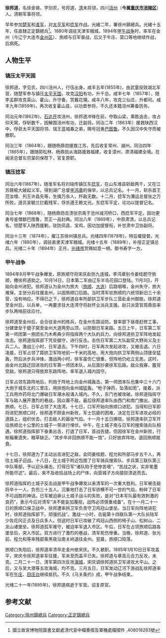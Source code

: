 '''徐邦道'''{{BD|1837年||1895年||catIdx=徐}}，名徐金锡，字剑农，号邦道，[[清|清]]末将领，四川[[涪州|涪州]]（'''今属[[重庆市|重庆市]][[涪陵区|涪陵区]]'''）人。清朝军事将领。

早年参加[[楚军|楚军]]和[[淮军|淮军]]，对[[太平军|太平军]]和[[捻军|捻军]]作战。光緒二年，署徐州鎮總兵。光緒十五年，任直隸正定鎮總兵<ref>國立故宮博物院圖書文獻處清代宮中檔奏摺及軍機處檔摺件 ,408018283號</ref>。1880年调驻天津军粮城，1894年[[甲午战争|甲午战争]]时，率军在金州（今辽宁大连市[[金州区|金州区]]）、旅顺与日军奋战，后又于牛庄、营口等地继续作战，后病死。

== 人物生平 ==

=== 镇压太平天国 ===
徐邦道，字见农，四川涪州人，行伍出身。咸丰五年(1855年)，由武童投效湖北军营，随楚军参与镇压[[太平天国|太平天国]]，攻克[[汉阳区|汉阳]]有功，升千总。咸丰七年（1857年），随李孟群攻克英山、霍山，升守备，赏戴花翎。咸丰八年，攻克三仙庄，升都司。咸丰九年(1859年)，再次收复霍山县，以功晋参将，不久还本籍涪州筹备防务。


同治元年(1862年)，[[石达开|石达开]]攻涪州，徐邦道冲锋在前，夺取山梁，乘胜追击，攻占仰天窝，俘斩数千，因解围涪州有功，迁副将。同治二年（1863年）援救陕西汉中，俘获太平天国将领、瑞王蓝城春之弟，赐号冠勇[[巴图鲁|巴图鲁]]。不久因汉中失守而被撤职。


同治三年（1864年），跟随杨鼎勋援救江苏，先后收复常州、湖州。同治四年（1865年），跟随郭松林、杨鼎勋从海路援救福建，收复漳州，肃清福建全境。在闽浙总督左宗棠的保荐下，官复原职。

=== 镇压捻军 ===
同治六年(1867年)，随淮军名将刘铭传镇压东[[捻军|捻军]]，在山东潍县斩敌两千，又在江苏赣榆大破起义军。得到湖广总督[[李鸿章|李鸿章]]的保举，以总兵记名。十一月，斩杀首王范汝增、列王许昌先等，生擒万余人，歼敌无数。十二月，捻军为漕运总督张之万所败，道员吴毓兰拦截残军，俘杀遵王赖文光。东捻军平定，论功以提督记名。


同治七年（1868年），随杨鼎勋击溃张宗禹于沧州减河桥口，西捻军平定。因功更勇号鉴僧额巴图鲁，赏正一品封典。同治八年（1869年），中原肃清，以总兵记名，领楚军入陕西援剿，驻防凤县、宝鸡，因功加提督衔，补甘肃中卫协副将。


同治十三年（1874年），擢江苏徐州镇总兵。光绪四年(1878年)，特旨擢提督。光绪六年（1880年），调驻直隶天津军粮城。光绪十五年（1889年），补授正定镇总兵。光绪二十年（1894年）正月，[[光绪帝|光绪帝]]赏赐如意一柄、御书寿字一方。

=== 甲午战争 ===
1894年8月甲午战争爆发，原旅顺守将宋庆赴防九连城，李鸿章别令姜桂题守旅顺，檄徐邦道助之。10月14日，日本第二军由辽东半岛花园口登陆。11月3日，开始向金州进犯。徐邦道认为金州为旅大（[[旅顺|旅顺]]、[[大连|大连]]）后路咽喉，金州失守，旅大难保，主张分兵往援金州，以固旅顺口后路。当时清军驻旅顺的六统领新旧三十余营，没有响应。不得已之下，徐邦道自率所部拱卫军步队三营赴金州御故。徐邦道至金州后，以兵单，一再要求驻大连湾守将赵怀业派兵支援。赵只派营官周鼎臣率步队两哨前往应付。


徐邦道至金州后，会合驻金州的练兵，在金州东路设防。督率部下昼夜赶修工事，分建堡垒于貔子窝至金州大道两旁山顶，以防御日军来路。五日上午，日军第二军第一师团第一旅团长乃木希典少将指挥两个大队的兵力，向徐邦道拱卫军阵地发起攻击。徐邦道指挥部下凭垒据守，进行反击。击伤日军第二大队副官大野尚义及士兵二人。激战三小时，日军退去。下午四时，日军再次发起进攻，又被击退。六日凌晨，日军占领了距拱卫军阵地前一千米的高地，用大炮向拱卫军两侧山顶堡垒猛轰，然后派步兵冲锋。激战两小时，徐军虽伤亡很重，但阵地仍屹立无恙。这时，由金州北路迂回进攻的日军第一师团本队，从后面抄袭徐军后路。敌众我寡，腹背受敌，徐邦道只得放弃东路阵地，率军退入城内固守。


日军占领东路阵地后，列炮于阵地上向金州城轰击。第一师团本队也集中三十六门大炮于城东北的三里庄，用排炮向金州城猛轰。“枪子弹药，坠落如雨”。接着，派工兵用炸药将北门爆破日军潮水般涌入城内。不久，东门也被攻破。徐邦道指挥守军与敌人展开激烈的巷战，因众寡不敌，最后徐邦道率队由西门和南门撤出，退往旅顺。七日，日军占领了大连湾。十七日，口军开始向旅顺口进犯。当得知日军即将进犯旅顺口时，徐邦道不顾金州新败，军士饥疲的困难，决定在日军进攻必经的道路上，组织伏击，打击敌人的嚣张气焰。十一月十五日拂晓，徐邦道率拱卫军开往旅顺北十公里的土城子一带进行埋伏。中午，在土城子南与日军的搜索骑兵队相遇，徐邦道指挥部下奋勇出击，打退了日军，首战告捷。但因徐军在金州新败，行帐辎重遗失，粮草缺乏。“其步卒非回旅顺不能一饱”，只好放弃阵地，退回旅顺就食。


十七日，徐邦道为了主动出击进犯之敌，会同姜桂题、程允和所部马步五千人，再往土城子迎战。十八日，在土城于附近包围了日军骑兵搜索队、步兵第三联队第三中队等部，予以迎头痛击。打得日军“诸队陷于悲惨苦境”，“苦战之状，实非笔墨所能尽述”。最后，来不及收拾战场上的尸体，向营城子方向狼狈溃逃而去。


徐邦道指挥的土城子反击战是甲午战争爆发以来清军的一次重大胜利。日军被击毙将卒十一人，负伤三十五人。沉重地打击了日军骄横不可一世的气焰，粉碎了日军不可战胜的神话。日军被迫承认土城子战斗的失败，是对“日本军队最有效刺激的良药”，表示今后对清军“决不能妄加蔑视，战阵必须慎重戒备”。在十一月二十一日的旅顺口保卫战中，徐邦遭率拱卫军负责守卫鸡冠山堡垒。当日军向阵地进犯时，徐邦道指挥部下。顽强抗战”。激战一小时，击毙第十四联队第一大队长陆军少佐花冈正贞及日兵多人。但这时日军已攻破了鸡冠山西侧的椅子山、松树山、二龙山诸堡垒。徐邦道孤军难守，被迫率军退入市区。午后，日军在占领旅顺后路各堡垒后，突入市区。双方进行了激烈的巷战，清军死伤惨重。当晚，徐邦道、张光前、程允和等率残部乘黑夜沿南关岭退往金州。翌晨，旅顺口陷落。


旅顺口失陷后，徐邦道率溃卒走金州依宋庆。不久褫职。1895年1月10日日军攻盖平，宋庆令徐邦道率军往援，军未至而盖平已失。徐邦道与章高元合力反攻，未克。二月二十一日，清军第四次反攻[[海城市|海城]]，宋庆调徐邦道拱卫军进攻大平山。之后，又与吴大瀓等五攻海城，均不克。三月五日，日军发动辽河下游战乱徐邦道率军在[[牛庄镇_(海城市)|牛庄]]、[[甲午战争田庄台遗址|田庄台]]继续抵抗。不久《马关条约》成，甲午战争结束。


光绪二十一年(1895年)，徐邦道病逝于军营。诏复原官。

==参考文献==
{{reflist}}
[[Category:徐州鎮總兵|Category:徐州鎮總兵]]
[[Category:正定鎮總兵|Category:正定鎮總兵]]